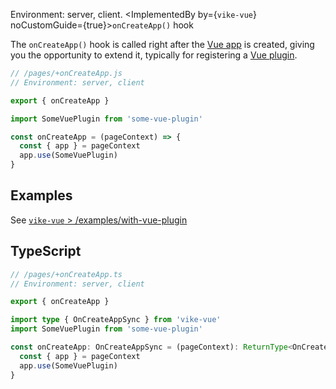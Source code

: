 
Environment: server, client.
<ImplementedBy by={<code>vike-vue</code>} noCustomGuide={true}>`onCreateApp()` hook</ImplementedBy>

The `onCreateApp()` hook is called right after the
[Vue app](https://vuejs.org/guide/essentials/application.html) is created, giving you the opportunity to extend it,
typically for registering a [Vue plugin](https://vuejs.org/guide/reusability/plugins.html).

```js
// /pages/+onCreateApp.js
// Environment: server, client

export { onCreateApp }

import SomeVuePlugin from 'some-vue-plugin'

const onCreateApp = (pageContext) => {
  const { app } = pageContext
  app.use(SomeVuePlugin)
}
```

## Examples

See [`vike-vue` > /examples/with-vue-plugin](https://github.com/vikejs/vike-vue/blob/main/examples/with-vue-plugin/pages/+onCreateApp.ts)

## TypeScript

```ts
// /pages/+onCreateApp.ts
// Environment: server, client

export { onCreateApp }

import type { OnCreateAppSync } from 'vike-vue'
import SomeVuePlugin from 'some-vue-plugin'

const onCreateApp: OnCreateAppSync = (pageContext): ReturnType<OnCreateAppSync> => {
  const { app } = pageContext
  app.use(SomeVuePlugin)
}
```
